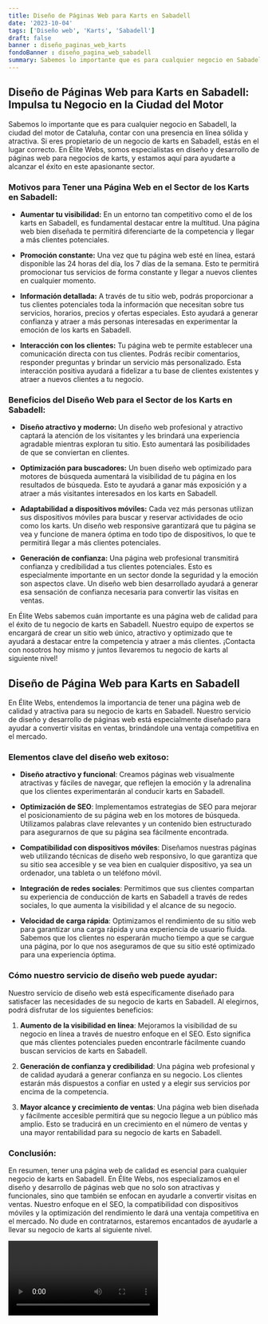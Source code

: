 ```yaml
---
title: Diseño de Páginas Web para Karts en Sabadell
date: '2023-10-04'
tags: ['Diseño web', 'Karts', 'Sabadell']
draft: false
banner : diseño_paginas_web_karts
fondoBanner : diseño_pagina_web_sabadell
summary: Sabemos lo importante que es para cualquier negocio en Sabadell, la ciudad del motor de Cataluña, contar con una presencia en línea sólida y atractiva. Si eres propietario de un negocio de karts en Sabadell, estás en el lugar correcto. En Élite Webs, somos especialistas en diseño y desarrollo de páginas web para negocios de karts, y estamos aquí para ayudarte a alcanzar el éxito en este apasionante sector.
---
```


## Diseño de Páginas Web para Karts en Sabadell: Impulsa tu Negocio en la Ciudad del Motor

Sabemos lo importante que es para cualquier negocio en Sabadell, la ciudad del motor de Cataluña, contar con una presencia en línea sólida y atractiva. Si eres propietario de un negocio de karts en Sabadell, estás en el lugar correcto. En Élite Webs, somos especialistas en diseño y desarrollo de páginas web para negocios de karts, y estamos aquí para ayudarte a alcanzar el éxito en este apasionante sector.

### Motivos para Tener una Página Web en el Sector de los Karts en Sabadell:

- **Aumentar tu visibilidad:** En un entorno tan competitivo como el de los karts en Sabadell, es fundamental destacar entre la multitud. Una página web bien diseñada te permitirá diferenciarte de la competencia y llegar a más clientes potenciales.

- **Promoción constante:** Una vez que tu página web esté en línea, estará disponible las 24 horas del día, los 7 días de la semana. Esto te permitirá promocionar tus servicios de forma constante y llegar a nuevos clientes en cualquier momento.

- **Información detallada:** A través de tu sitio web, podrás proporcionar a tus clientes potenciales toda la información que necesitan sobre tus servicios, horarios, precios y ofertas especiales. Esto ayudará a generar confianza y atraer a más personas interesadas en experimentar la emoción de los karts en Sabadell.

- **Interacción con los clientes:** Tu página web te permite establecer una comunicación directa con tus clientes. Podrás recibir comentarios, responder preguntas y brindar un servicio más personalizado. Esta interacción positiva ayudará a fidelizar a tu base de clientes existentes y atraer a nuevos clientes a tu negocio.

### Beneficios del Diseño Web para el Sector de los Karts en Sabadell:

- **Diseño atractivo y moderno:** Un diseño web profesional y atractivo captará la atención de los visitantes y les brindará una experiencia agradable mientras exploran tu sitio. Esto aumentará las posibilidades de que se conviertan en clientes.

- **Optimización para buscadores:** Un buen diseño web optimizado para motores de búsqueda aumentará la visibilidad de tu página en los resultados de búsqueda. Esto te ayudará a ganar más exposición y a atraer a más visitantes interesados en los karts en Sabadell.

- **Adaptabilidad a dispositivos móviles:** Cada vez más personas utilizan sus dispositivos móviles para buscar y reservar actividades de ocio como los karts. Un diseño web responsive garantizará que tu página se vea y funcione de manera óptima en todo tipo de dispositivos, lo que te permitirá llegar a más clientes potenciales.

- **Generación de confianza:** Una página web profesional transmitirá confianza y credibilidad a tus clientes potenciales. Esto es especialmente importante en un sector donde la seguridad y la emoción son aspectos clave. Un diseño web bien desarrollado ayudará a generar esa sensación de confianza necesaria para convertir las visitas en ventas.

En Élite Webs sabemos cuán importante es una página web de calidad para el éxito de tu negocio de karts en Sabadell. Nuestro equipo de expertos se encargará de crear un sitio web único, atractivo y optimizado que te ayudará a destacar entre la competencia y atraer a más clientes. ¡Contacta con nosotros hoy mismo y juntos llevaremos tu negocio de karts al siguiente nivel!

<GifSeo />

<Cta />

## Diseño de Página Web para Karts en Sabadell

En Élite Webs, entendemos la importancia de tener una página web de calidad y atractiva para su negocio de karts en Sabadell. Nuestro servicio de diseño y desarrollo de páginas web está especialmente diseñado para ayudar a convertir visitas en ventas, brindándole una ventaja competitiva en el mercado.

### Elementos clave del diseño web exitoso:

- **Diseño atractivo y funcional**: Creamos páginas web visualmente atractivas y fáciles de navegar, que reflejen la emoción y la adrenalina que los clientes experimentarán al conducir karts en Sabadell.

- **Optimización de SEO**: Implementamos estrategias de SEO para mejorar el posicionamiento de su página web en los motores de búsqueda. Utilizamos palabras clave relevantes y un contenido bien estructurado para asegurarnos de que su página sea fácilmente encontrada.

- **Compatibilidad con dispositivos móviles**: Diseñamos nuestras páginas web utilizando técnicas de diseño web responsivo, lo que garantiza que su sitio sea accesible y se vea bien en cualquier dispositivo, ya sea un ordenador, una tableta o un teléfono móvil.

- **Integración de redes sociales**: Permitimos que sus clientes compartan su experiencia de conducción de karts en Sabadell a través de redes sociales, lo que aumenta la visibilidad y el alcance de su negocio.

- **Velocidad de carga rápida**: Optimizamos el rendimiento de su sitio web para garantizar una carga rápida y una experiencia de usuario fluida. Sabemos que los clientes no esperarán mucho tiempo a que se cargue una página, por lo que nos aseguramos de que su sitio esté optimizado para una experiencia óptima.

### Cómo nuestro servicio de diseño web puede ayudar:

Nuestro servicio de diseño web está específicamente diseñado para satisfacer las necesidades de su negocio de karts en Sabadell. Al elegirnos, podrá disfrutar de los siguientes beneficios:

1. **Aumento de la visibilidad en línea**: Mejoramos la visibilidad de su negocio en línea a través de nuestro enfoque en el SEO. Esto significa que más clientes potenciales pueden encontrarle fácilmente cuando buscan servicios de karts en Sabadell.

2. **Generación de confianza y credibilidad**: Una página web profesional y de calidad ayudará a generar confianza en su negocio. Los clientes estarán más dispuestos a confiar en usted y a elegir sus servicios por encima de la competencia.

3. **Mayor alcance y crecimiento de ventas**: Una página web bien diseñada y fácilmente accesible permitirá que su negocio llegue a un público más amplio. Esto se traducirá en un crecimiento en el número de ventas y una mayor rentabilidad para su negocio de karts en Sabadell.

### Conclusión:

En resumen, tener una página web de calidad es esencial para cualquier negocio de karts en Sabadell. En Élite Webs, nos especializamos en el diseño y desarrollo de páginas web que no solo son atractivas y funcionales, sino que también se enfocan en ayudarle a convertir visitas en ventas. Nuestro enfoque en el SEO, la compatibilidad con dispositivos móviles y la optimización del rendimiento le dará una ventaja competitiva en el mercado. No dude en contratarnos, estaremos encantados de ayudarle a llevar su negocio de karts al siguiente nivel.

<Video />

<CtaBot job='Karts' city='Sabadell'/>

<Gmaps query='Sabadell+españa+maps' />